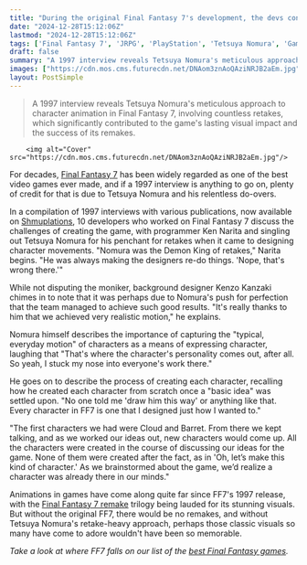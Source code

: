 ```yaml
---
title: "During the original Final Fantasy 7's development, the devs considered Tetsuya Nomura 'the Demon King of retakes' - 'He was always making the designers re-do things'"
date: "2024-12-28T15:12:06Z"
lastmod: "2024-12-28T15:12:06Z"
tags: ['Final Fantasy 7', 'JRPG', 'PlayStation', 'Tetsuya Nomura', 'Game Development', 'Character Design', 'Animation']
draft: false
summary: "A 1997 interview reveals Tetsuya Nomura's meticulous approach to character animation in Final Fantasy 7, involving countless retakes, which significantly contributed to the game's lasting visual impact and the success of its remakes."
images: ["https://cdn.mos.cms.futurecdn.net/DNAom3znAoQAziNRJB2aEm.jpg"]
layout: PostSimple
---
```

> A 1997 interview reveals Tetsuya Nomura's meticulous approach to character animation in Final Fantasy 7, involving countless retakes, which significantly contributed to the game's lasting visual impact and the success of its remakes.


        <img alt="Cover" src="https://cdn.mos.cms.futurecdn.net/DNAom3znAoQAziNRJB2aEm.jpg"/>
        
For decades, [Final Fantasy 7](https://www.gamesradar.com/games/jrpg/final-fantasy/) has been widely regarded as one of the best video games ever made, and if a 1997 interview is anything to go on, plenty of credit for that is due to Tetsuya Nomura and his relentless do-overs.

In a compilation of 1997 interviews with various publications, now available on [Shmuplations](https://shmuplations.com/ff7/), 10 developers who worked on Final Fantasy 7 discuss the challenges of creating the game, with programmer Ken Narita and singling out Tetsuya Nomura for his penchant for retakes when it came to designing character movements. "Nomura was the Demon King of retakes," Narita begins. "He was always making the designers re-do things. 'Nope, that's wrong there.'"

While not disputing the moniker, background designer Kenzo Kanzaki chimes in to note that it was perhaps due to Nomura's push for perfection that the team managed to achieve such good results. "It's really thanks to him that we achieved very realistic motion," he explains. 

Nomura himself describes the importance of capturing the "typical, everyday motion" of characters as a means of expressing character, laughing that "That's where the character's personality comes out, after all. So yeah, I stuck my nose into everyone's work there."

He goes on to describe the process of creating each character, recalling how he created each character from scratch once a "basic idea" was settled upon. "No one told me 'draw him this way' or anything like that. Every character in FF7 is one that I designed just how I wanted to."

"The first characters we had were Cloud and Barret. From there we kept talking, and as we worked our ideas out, new characters would come up. All the characters were created in the course of discussing our ideas for the game. None of them were created after the fact, as in 'Oh, let’s make this kind of character.' As we brainstormed about the game, we’d realize a character was already there in our minds."

Animations in games have come along quite far since FF7's 1997 release, with the [Final Fantasy 7 remake](https://www.gamesradar.com/final-fantasy-7-remake-guide/) trilogy being lauded for its stunning visuals. But without the original FF7, there would be no remakes, and without Tetsuya Nomura's retake-heavy approach, perhaps those classic visuals so many have come to adore wouldn't have been so memorable.

*Take a look at where FF7 falls on our list of the *[<em>best Final Fantasy games</em>](https://www.gamesradar.com/best-final-fantasy-games/)*.*
        